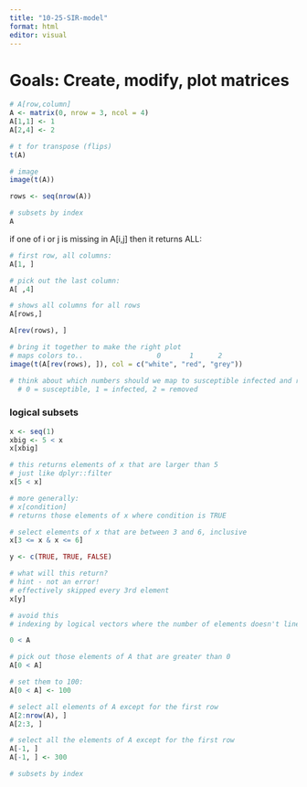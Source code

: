 ```yaml
---
title: "10-25-SIR-model"
format: html
editor: visual
---
```


# Goals: Create, modify, plot matrices

```r
# A[row,column]
A <- matrix(0, nrow = 3, ncol = 4)
A[1,1] <- 1
A[2,4] <- 2

# t for transpose (flips)
t(A) 

# image
image(t(A))

rows <- seq(nrow(A))

# subsets by index
A
```

if one of i or j is missing in A\[i,j\] then it returns ALL:

```r
# first row, all columns:
A[1, ]

# pick out the last column:
A[ ,4]

# shows all columns for all rows
A[rows,]

A[rev(rows), ]
```

```r
# bring it together to make the right plot
# maps colors to..                  0       1      2
image(t(A[rev(rows), ]), col = c("white", "red", "grey"))

# think about which numbers should we map to susceptible infected and removed
  # 0 = susceptible, 1 = infected, 2 = removed
```

### logical subsets

```r
x <- seq(1)
xbig <- 5 < x
x[xbig]

# this returns elements of x that are larger than 5
# just like dplyr::filter
x[5 < x]

# more generally:
# x[condition]
# returns those elements of x where condition is TRUE

# select elements of x that are between 3 and 6, inclusive
x[3 <= x & x <= 6]

y <- c(TRUE, TRUE, FALSE)

# what will this return?
# hint - not an error!
# effectively skipped every 3rd element
x[y]

# avoid this
# indexing by logical vectors where the number of elements doesn't line up

0 < A

# pick out those elements of A that are greater than 0
A[0 < A]

# set them to 100:
A[0 < A] <- 100
```

```r
# select all elements of A except for the first row
A[2:nrow(A), ]
A[2:3, ]

# select all the elements of A except for the first row
A[-1, ]
A[-1, ] <- 300

# subsets by index
```

